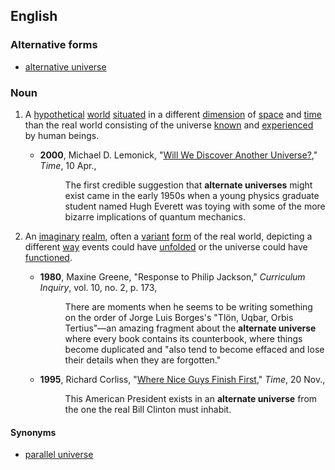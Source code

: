 ==English==

===Alternative forms===
* [[alternative universe]]

===Noun===
{{en-noun|head=[[alternate]] [[universe]]}}

# {{context|physics|cosmology|lang=en}} A [[hypothetical]] [[world]] [[situate]]d in a different [[dimension]] of [[space]] and [[time]] than the real world consisting of the universe [[know]]n and [[experience]]d by human beings.
#* '''2000''',  Michael D. Lemonick, "[http://www.time.com/time/magazine/article/0,9171,996608,00.html Will We Discover Another Universe?]," ''Time'', 10 Apr.,
#*: The first credible suggestion that '''alternate universes''' might exist came in the early 1950s when a young physics graduate student named Hugh Everett was toying with some of the more bizarre implications of quantum mechanics.
# {{context|literature|narratology|lang=en}} An [[imaginary]] [[realm]], often a [[variant]] [[form]] of the real world, depicting a different [[way]] events could have [[unfold]]ed or the universe could have [[function]]ed.
#* '''1980''', Maxine Greene, "Response to Philip Jackson," ''Curriculum Inquiry'', vol. 10, no. 2, p. 173,
#*: There are moments when he seems to be writing something on the order of Jorge Luis Borges's "Tlön, Uqbar, Orbis Tertius"—an amazing fragment about the '''alternate universe''' where every book contains its counterbook, where things become duplicated and "also tend to become effaced and lose their details when they are forgotten."
#* '''1995''', Richard Corliss, "[http://www.time.com/time/magazine/article/0,9171,983741,00.html Where Nice Guys Finish First]," ''Time'', 20 Nov.,
#*: This American President exists in an '''alternate universe''' from the one the real Bill Clinton must inhabit.

====Synonyms====
* [[parallel universe]]